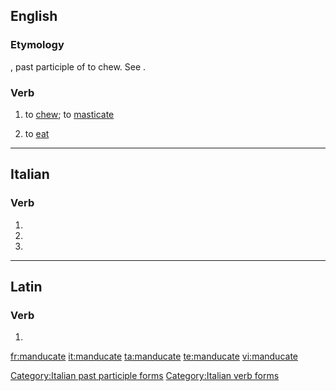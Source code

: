 ==English==

===Etymology===
{{etyl|la|en}} {{lena}} {{term|manducatus}}, past participle of {{term|manducare}} to chew. See {{term|manger}}.

===Verb===
{{en-verb|manducates|manducating|manducated}}

# {{context|literary|lang=en}} to [[chew]]; to [[masticate]]
# {{context|literary|lang=en}} to [[eat]]
#: {{rfquotek|Jeremy Taylor}}

----

==Italian==

===Verb===
{{head|it|verb form}}

# {{inflection of|manducare||2|p|pres|ind|lang=it}}
# {{inflection of|manducare||2|p|imp|lang=it}}
# {{feminine plural of|manducato|lang=it}}

[[Category:Italian past participle forms]]
[[Category:Italian verb forms]]

----

==Latin==

===Verb===
{{la-verb-form|mandūcāte}}

# {{inflection of|mandūcō||2|p|pres|act|imp|lang=la}}

[[fr:manducate]]
[[it:manducate]]
[[ta:manducate]]
[[te:manducate]]
[[vi:manducate]]
